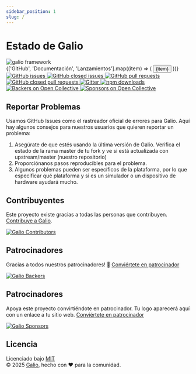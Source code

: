 ```yaml
---
sidebar_position: 1
slug: /
---
```


# Estado de Galio

<div className="flex flex-col items-center justify-center space-y-4 p-5 dark:from-gray-800 dark:to-gray-900 rounded-3xl">
  <div className="relative">
    <div className="absolute -inset-4 bg-gradient-to-r from-[#ff1270] to-cyan-500 rounded-full blur-xl opacity-20 animate-pulse"></div>
    <img 
      src="/img/logo.png" 
      alt="galio framework" 
      className="relative w-28 h-28 object-contain drop-shadow-2xl"
    />
  </div>
      <CarbonAds serve="CE7IPK3L" placement="galioio" />
  <div className="flex flex-wrap justify-center gap-3">
    {['GitHub', 'Documentación', 'Lanzamientos'].map((item) => (
      <button 
        key={item}
        className="px-6 py-2.5 text-sm font-semibold text-gray-600 dark:text-gray-300 bg-white dark:bg-gray-800 border border-[#ff1270]/30 dark:border-[#ff1270]/50 rounded-lg transition-all duration-200 hover:bg-[#ff1270]/10 dark:hover:bg-[#ff1270]/20 hover:border-[#ff1270] dark:hover:border-[#ff1270] hover:text-[#ff1270] dark:hover:text-[#ff1270] hover:shadow-md focus:outline-none focus:ring-2 focus:ring-[#ff1270] focus:ring-offset-2"
      >
        {item}
      </button>
    ))}
  </div>
  
  <div className="flex justify-center mb-0">
    <div className="grid grid-cols-2 md:grid-cols-4 lg:grid-cols-4 gap-6 max-w-6xl p-6 items-center">
      <a href="https://github.com/galio-org/galio/issues" target="_blank" rel="noopener noreferrer" className="flex justify-center items-center p-2 rounded-xl bg-white dark:bg-gray-900 shadow-md hover:shadow-xl transition-all duration-300 hover:scale-105 hover:bg-gray-50 dark:hover:bg-gray-800 border border-gray-100 dark:border-gray-700">
        <img src="https://img.shields.io/github/issues/galio-org/galio.svg?style=popout" alt="GitHub issues" className="h-6" />
      </a>
      <a href="https://github.com/galio-org/galio/issues?q=is%3Aissue+is%3Aclosed" target="_blank" rel="noopener noreferrer" className="flex justify-center items-center p-2 rounded-xl bg-white dark:bg-gray-900 shadow-md hover:shadow-xl transition-all duration-300 hover:scale-105 hover:bg-gray-50 dark:hover:bg-gray-800 border border-gray-100 dark:border-gray-700">
        <img src="https://img.shields.io/github/issues-closed/galio-org/galio.svg" alt="GitHub closed issues" className="h-6" />
      </a>
      <a href="https://github.com/galio-org/galio/pulls" target="_blank" rel="noopener noreferrer" className="flex justify-center items-center p-2 rounded-xl bg-white dark:bg-gray-900 shadow-md hover:shadow-xl transition-all duration-300 hover:scale-105 hover:bg-gray-50 dark:hover:bg-gray-800 border border-gray-100 dark:border-gray-700">
        <img src="https://img.shields.io/github/issues-pr/galio-org/galio.svg" alt="GitHub pull requests" className="h-6" />
      </a>
      <a href="https://github.com/galio-org/galio/pulls?q=is%3Apr+is%3Aclosed" target="_blank" rel="noopener noreferrer" className="flex justify-center items-center p-2 rounded-xl bg-white dark:bg-gray-900 shadow-md hover:shadow-xl transition-all duration-300 hover:scale-105 hover:bg-gray-50 dark:hover:bg-gray-800 border border-gray-100 dark:border-gray-700">
        <img src="https://img.shields.io/github/issues-pr-closed/galio-org/galio.svg" alt="GitHub closed pull requests" className="h-6" />
      </a>
      <a href="https://gitter.im/galio-community" target="_blank" rel="noopener noreferrer" className="flex justify-center items-center p-2 rounded-xl bg-white dark:bg-gray-900 shadow-md hover:shadow-xl transition-all duration-300 hover:scale-105 hover:bg-gray-50 dark:hover:bg-gray-800 border border-gray-100 dark:border-gray-700">
        <img src="https://badges.gitter.im/NIT-dgp/General.svg" alt="Gitter" className="h-6" />
      </a>
      <a href="https://www.npmjs.com/package/galio-framework" target="_blank" rel="noopener noreferrer" className="flex justify-center items-center p-2 rounded-xl bg-white dark:bg-gray-900 shadow-md hover:shadow-xl transition-all duration-300 hover:scale-105 hover:bg-gray-50 dark:hover:bg-gray-800 border border-gray-100 dark:border-gray-700">
        <img src="https://img.shields.io/npm/dm/galio-framework.svg" alt="npm downloads" className="h-6" />
      </a>
      <a href="https://opencollective.com/galio/backers" target="_blank" rel="noopener noreferrer" className="flex justify-center items-center p-2 rounded-xl bg-white dark:bg-gray-900 shadow-md hover:shadow-xl transition-all duration-300 hover:scale-105 hover:bg-gray-50 dark:hover:bg-gray-800 border border-gray-100 dark:border-gray-700">
        <img src="https://opencollective.com/galio/backers/badge.svg" alt="Backers on Open Collective" className="h-6" />
      </a>
      <a href="https://opencollective.com/galio/sponsors" target="_blank" rel="noopener noreferrer" className="flex justify-center items-center p-2 rounded-xl bg-white dark:bg-gray-900 shadow-md hover:shadow-xl transition-all duration-300 hover:scale-105 hover:bg-gray-50 dark:hover:bg-gray-800 border border-gray-100 dark:border-gray-700">
        <img src="https://opencollective.com/galio/sponsors/badge.svg" alt="Sponsors on Open Collective" className="h-6" />
      </a>
    </div>
  </div>
</div>

## Reportar Problemas

Usamos GitHub Issues como el rastreador oficial de errores para Galio. Aquí hay algunos consejos para nuestros usuarios que quieren reportar un problema:

1. Asegúrate de que estés usando la última versión de Galio. Verifica el estado de la rama master de tu fork y ve si está actualizada con upstream/master (nuestro repositorio)
2. Proporciónanos pasos reproducibles para el problema.
3. Algunos problemas pueden ser específicos de la plataforma, por lo que especificar qué plataforma y si es un simulador o un dispositivo de hardware ayudará mucho.

## Contribuyentes

Este proyecto existe gracias a todas las personas que contribuyen. [Contribuye a Galio](/docs/contributing).

<div className="flex justify-center my-6">
  <a href="https://github.com/galio-org/galio/contributors" target="_blank" rel="noopener noreferrer">
    <img 
      src="https://opencollective.com/galio/contributors.svg?width=890&button=false" 
      alt="Galio Contributors"
      className="max-w-full h-auto"
    />
  </a>
</div>

## Patrocinadores

Gracias a todos nuestros patrocinadores! 🙏 [Conviértete en patrocinador](https://opencollective.com/galio#backer)

<div className="flex justify-center my-6">
  <a href="https://opencollective.com/galio#backers" target="_blank" rel="noopener noreferrer">
    <img 
      src="https://opencollective.com/galio/backers.svg?width=890" 
      alt="Galio Backers"
      className="max-w-full h-auto"
    />
  </a>
</div>

## Patrocinadores

Apoya este proyecto convirtiéndote en patrocinador. Tu logo aparecerá aquí con un enlace a tu sitio web. [Conviértete en patrocinador](https://opencollective.com/galio#sponsor)

<div className="flex justify-center my-6">
  <a href="https://opencollective.com/galio#sponsors" target="_blank" rel="noopener noreferrer">
    <img 
      src="https://opencollective.com/galio/sponsors.svg?width=890" 
      alt="Galio Sponsors"
      className="max-w-full h-auto"
    />
  </a>
</div>

## Licencia

Licenciado bajo [MIT](https://github.com/galio-org/galio/blob/master/LICENSE)  
© 2025 [Galio](https://galio.io/?ref=galio-repo), hecho con ❤️ para la comunidad.
